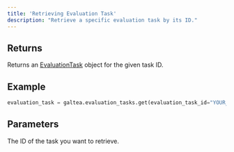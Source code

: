 ```yaml
---
title: 'Retrieving Evaluation Task'
description: "Retrieve a specific evaluation task by its ID."
---
```


## Returns
Returns an [EvaluationTask](/concepts/product/version/session/evaluation/task) object for the given task ID.

## Example
```python
evaluation_task = galtea.evaluation_tasks.get(evaluation_task_id="YOUR_TASK_ID")
```

## Parameters
<ResponseField name="evaluation_task_id" type="string" required>
  The ID of the task you want to retrieve.
</ResponseField>
